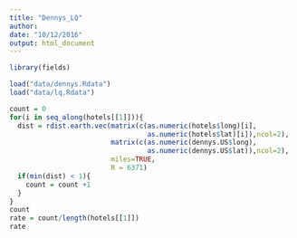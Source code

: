 ```yaml
---
title: "Dennys_LQ"
author: 
date: "10/12/2016"
output: html_document
---
```


```r
library(fields)

load("data/dennys.Rdata")
load("data/lq.Rdata")

count = 0
for(i in seq_along(hotels[[1]])){
  dist = rdist.earth.vec(matrix(c(as.numeric(hotels$long)[i],
                                  as.numeric(hotels$lat)[i]),ncol=2),
                         matrix(c(as.numeric(dennys.US$long),
                                  as.numeric(dennys.US$lat)),ncol=2),
                         miles=TRUE, 
                         R = 6371)
  if(min(dist) < 1){
    count = count +1
  }
}
count
rate = count/length(hotels[[1]])
rate
```